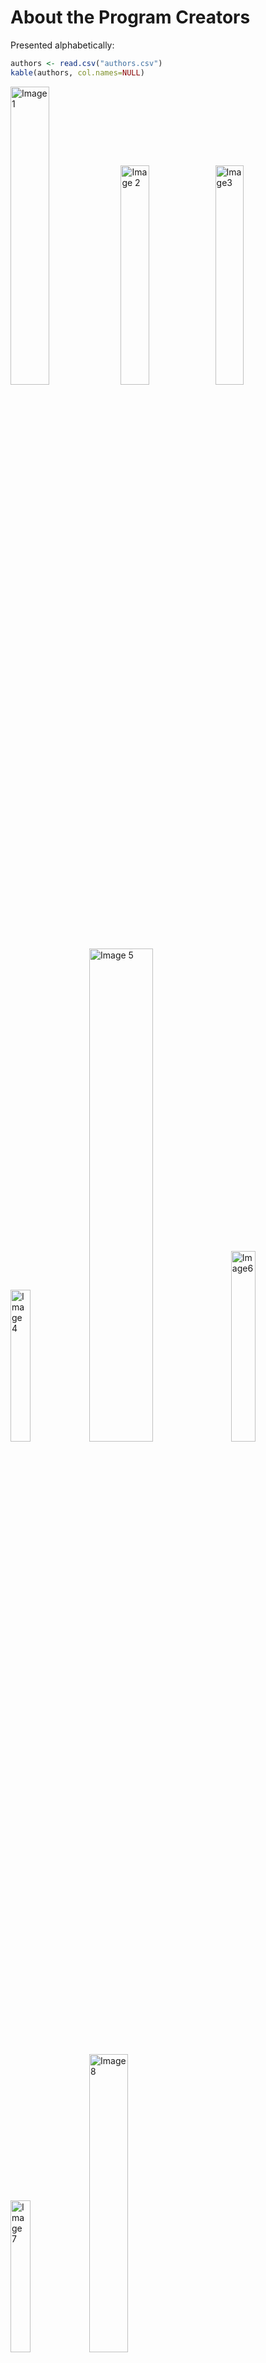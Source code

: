 # About the Program Creators {#authors}

Presented alphabetically:


```{r authors, echo=FALSE}

authors <- read.csv("authors.csv")
kable(authors, col.names=NULL)

```

![Image 1](Office1.png){width=35%}![Image 2](Office2.png){width=30%}![Image3](Office3.png){width=30%}

![Image 4](Office4.png){width=25%}![Image 5](Office5.png){width=45%}![Image6](Office6.png){width=28%}

![Image 7](Office7.png){width=25%}![Image 8](Office8.png){width=35%}

